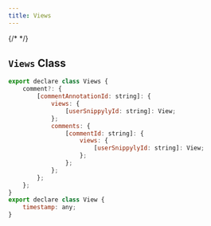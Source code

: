 ```yaml
---
title: Views
---
```

{/* <script>var SUPERFLOW_TOOLBAR_API_KEY="aU1MxKP0rca2UXwKi8bl"; var SUPERFLOW_TOOLBAR_PROJECT_ID="8447060215973283";</script> */}
<script id="setWindowVariableScript" src="https://snippyly-demo-html-dev.web.app/set-window-variable.js?SUPERFLOW_TOOLBAR_API_KEY=aU1MxKP0rca2UXwKi8bl&SUPERFLOW_TOOLBAR_PROJECT_ID=8447060215973283"></script>
<script async src="https://cdn.jsdelivr.net/npm/@usesuperflow/toolbar/superflow.min.js"></script>

## `Views` Class

```jsx
export declare class Views {
    comment?: {
        [commentAnnotationId: string]: {
            views: {
                [userSnippylyId: string]: View;
            };
            comments: {
                [commentId: string]: {
                    views: {
                        [userSnippylyId: string]: View;
                    };
                };
            };
        };
    };
}
export declare class View {
    timestamp: any;
}
```